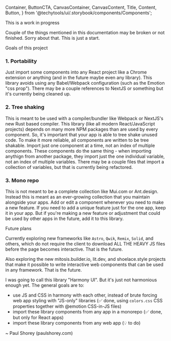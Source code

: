   Container,
  ButtonCTA,
  CanvasContainer,
  CanvasContent,
  Title,
  Content,
  Button,
} from '@techytools/ui/.storybook/components/Components';

<Meta title="Get started/Setup/Future Goals" />

<ThemeProvider>
<Wrapper>

<Block as="h1" ss="margin-top: 0;" textgradient="accent">This is a work in progress</Block> 

Couple of the things mentioned in this documentation may be broken or not finished. Sorry about that. This is just a start.


<Block as="h2" ss="padding:4rem 0 1rem;margin-top:0;" textgradient="accent">Goals of this project</Block>   
    
  

### 1. Portability  
Just import some components into any React project like a Chrome extension or anything (and in the future maybe even any library). This library avoids using any Babel/Webpack configuration (such as the Emotion "css prop").  There may be a couple references to NextJS or something but it's currently being cleaned up.  
  
### 2. Tree shaking
This is meant to be used with a compiler/bundler like Webpack or NextJS's new Rust based compiler. This library (like all modern React/JavaScript projects) depends on many more NPM packages than are used by every component. So, it's important that your app is able to tree shake unused code. To make it more reliable, all components are written to be tree shakable. Import just one component at a time, not an index of multiple components. These components do the same thing - when importing anythign from another package, they import just the one individual variable, not an index of multiple variables. There may be a couple files that import a collection of variables, but that is currently being refactored.   

### 3. Mono repo  
This is not meant to be a complete collection like Mui.com or Ant.design. Instead this is meant as an ever-growing collection that you maintain alongside your apps. Add or edit a component whenever you need to make a new feature. If you need to add a unique feature just for the one app, keep it in your app. But if you're making a new feature or adjustment that could be used by other apps in the future, add it to this library.


<Block as="h2" ss="padding:4rem 0 1rem;margin-top:0;" textgradient="accent">Future plans</Block>

Currently exploring new frameworks like `Astro`, `Qwik`, `Remix`, `Solid`, and others, which do not require the client to download ALL THE HEAVY JS files before the page becomes interactive. That is the future.

Also exploring the new <Link href="https://mitosis.builder.io">mitosis.builder.io</Link>, <Link href="https://lit.dev">lit.dev</Link>, and <Link href="https://shoelace.style">shoelace.style</Link> projects that make it possible to write interactive web components that can be used in any framework. That is the future.

I was going to call this library "Harmony UI". But it's just not harmonious enough yet. The general goals are to: 

- use JS and CSS in harmony with each other, instead of brute forcing web app styling with "JS-only" libraries (✅ done, using `colors.css` CSS properties together with @emotion CSS-in-JS files)
- import these library components from any app in a monorepo (✅ done, but only for React apps)
- import these library components from any web app (💡 to do)

~ Paul Shorey (<Link href="https://paulshorey.com">paulshorey.com</Link>)

</Wrapper>
</ThemeProvider>
